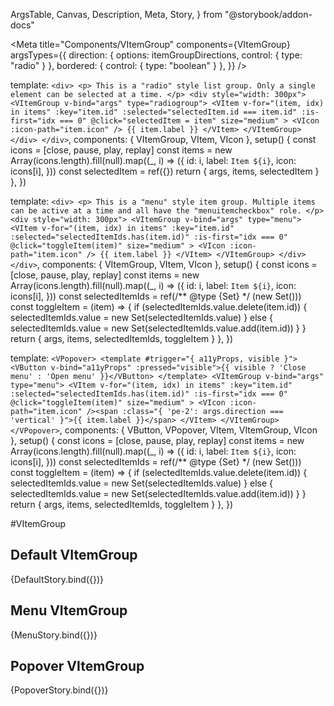   ArgsTable,
  Canvas,
  Description,
  Meta,
  Story,
} from "@storybook/addon-docs"


<Meta
  title="Components/VItemGroup"
  components={VItemGroup}
  argsTypes={{
    direction: { options: itemGroupDirections, control: { type: "radio" } },
    bordered: { control: { type: "boolean" } },
  }}
/>

  template: `
    <div>
      <p>
        This is a "radio" style list group. Only a single element can be selected at a time.
      </p>
      <div style="width: 300px">
        <VItemGroup v-bind="args" type="radiogroup">
          <VItem
            v-for="(item, idx) in items"
            :key="item.id"
            :selected="selectedItem.id === item.id"
            :is-first="idx === 0"
            @click="selectedItem = item"
            size="medium"
          >
            <VIcon :icon-path="item.icon" /> {{ item.label }}
          </VItem>
        </VItemGroup>
      </div>
    </div>
  `,
  components: { VItemGroup, VItem, VIcon },
  setup() {
    const icons = [close, pause, play, replay]
    const items = new Array(icons.length).fill(null).map((_, i) => ({
      id: i,
      label: `Item ${i}`,
      icon: icons[i],
    }))
    const selectedItem = ref({})
    return { args, items, selectedItem }
  },
})

  template: `
    <div>
      <p>
        This is a "menu" style item group. Multiple items can be active at a time and all have the "menuitemcheckbox" role.
      </p>
      <div style="width: 300px">
        <VItemGroup v-bind="args" type="menu">
          <VItem
            v-for="(item, idx) in items"
            :key="item.id"
            :selected="selectedItemIds.has(item.id)"
            :is-first="idx === 0"
            @click="toggleItem(item)"
            size="medium"
          >
            <VIcon :icon-path="item.icon" /> {{ item.label }}
          </VItem>
        </VItemGroup>
      </div>
    </div>
  `,
  components: { VItemGroup, VItem, VIcon },
  setup() {
    const icons = [close, pause, play, replay]
    const items = new Array(icons.length).fill(null).map((_, i) => ({
      id: i,
      label: `Item ${i}`,
      icon: icons[i],
    }))
    const selectedItemIds = ref(/** @type {Set<number>} */ (new Set()))
    const toggleItem = (item) => {
      if (selectedItemIds.value.delete(item.id)) {
        selectedItemIds.value = new Set(selectedItemIds.value)
      } else {
        selectedItemIds.value = new Set(selectedItemIds.value.add(item.id))
      }
    }
    return { args, items, selectedItemIds, toggleItem }
  },
})

  template: `
    <VPopover>
        <template #trigger="{ a11yProps, visible }">
            <VButton v-bind="a11yProps" :pressed="visible">{{ visible ? 'Close menu' : 'Open menu' }}</VButton>
        </template>
        <VItemGroup v-bind="args" type="menu">
        <VItem
          v-for="(item, idx) in items"
          :key="item.id"
          :selected="selectedItemIds.has(item.id)"
          :is-first="idx === 0"
          @click="toggleItem(item)"
          size="medium"
        >
          <VIcon :icon-path="item.icon" /><span :class="{ 'pe-2': args.direction === 'vertical' }">{{ item.label }}</span>
        </VItem>
        </VItemGroup>
    </VPopover>
  `,
  components: { VButton, VPopover, VItem, VItemGroup, VIcon },
  setup() {
    const icons = [close, pause, play, replay]
    const items = new Array(icons.length).fill(null).map((_, i) => ({
      id: i,
      label: `Item ${i}`,
      icon: icons[i],
    }))
    const selectedItemIds = ref(/** @type {Set<number>} */ (new Set()))
    const toggleItem = (item) => {
      if (selectedItemIds.value.delete(item.id)) {
        selectedItemIds.value = new Set(selectedItemIds.value)
      } else {
        selectedItemIds.value = new Set(selectedItemIds.value.add(item.id))
      }
    }
    return { args, items, selectedItemIds, toggleItem }
  },
})

#VItemGroup

<Description of={VItemGroup} />

<ArgsTable of={VItemGroup} />

## Default VItemGroup

<Canvas>
  <Story
    name="Default"
    args={{
      direction: "vertical",
      bordered: true,
    }}
  >
    {DefaultStory.bind({})}
  </Story>
</Canvas>

## Menu VItemGroup

<Canvas>
  <Story
    name="Menu"
    args={{
      direction: "vertical",
      bordered: true,
    }}
  >
    {MenuStory.bind({})}
  </Story>
</Canvas>

## Popover VItemGroup

<Canvas>
  <Story
    name="Popover"
    args={{
      direction: "vertical",
      bordered: false,
    }}
  >
    {PopoverStory.bind({})}
  </Story>
</Canvas>
